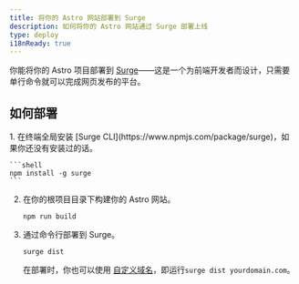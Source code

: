 ```yaml
---
title: 将你的 Astro 网站部署到 Surge
description: 如何将你的 Astro 网站通过 Surge 部署上线
type: deploy
i18nReady: true
---
```

你能将你的 Astro 项目部署到 [Surge](https://surge.sh/)——这是一个为前端开发者而设计，只需要单行命令就可以完成网页发布的平台。

## 如何部署

<Steps>
1. 在终端全局安装 [Surge CLI](https://www.npmjs.com/package/surge)，如果你还没有安装过的话。

    ```shell
    npm install -g surge
    ```

2. 在你的根项目目录下构建你的 Astro 网站。

    ```shell
    npm run build
    ```

3. 通过命令行部署到 Surge。

    ```shell
    surge dist
    ```

    在部署时，你也可以使用 [自定义域名](http://surge.sh/help/adding-a-custom-domain)，即运行`surge dist yourdomain.com`。
</Steps>